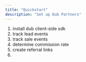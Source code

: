 ```yaml
---
title: "Quickstart"
description: "Set up Dub Partners"
---
```


1. install dub client-side sdk
2. track lead events
3. track sale events
4. determine commission rate
5. create referral links
6.
